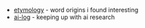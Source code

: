 ---
---

- [etymology](/etymology) - word origins i found interesting
- [ai-log](/ai-log) - keeping up with ai research
